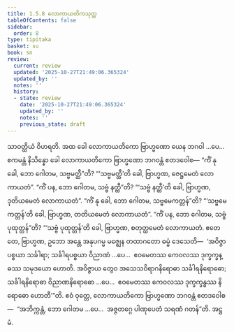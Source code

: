 ```yaml
---
title: 1.5.8 လောကာယတိကသုတ္တ
tableOfContents: false
sidebar:
  order: 8
type: tipitaka
basket: su
book: sn
review:
  current: review
  updated: '2025-10-27T21:49:06.365324'
  updated_by: ''
  notes: ''
  history:
  - state: review
    date: '2025-10-27T21:49:06.365324'
    updated_by: ''
    notes: ''
    previous_state: draft
---
```



<ReviewStatus review={frontmatter.review} showDetails={true} />

<HypothesisAnnotation frontmatter={frontmatter} />

<DynamicBreadcrumb />

<Division number="48" book="sn" e="ch" v="18" p="286">

<Paragraph number="342" book="sn">
သာဝတ္ထိယံ ဝိဟရတိ. အထ ခေါ လောကာယတိကော ဗြာဟ္မဏော ယေန ဘဂဝါ …ပေ…  ဧကမန္တံ နိသိန္နော ခေါ လောကာယတိကော ဗြာဟ္မဏော ဘဂဝန္တံ ဧတဒဝေါစ—
</Paragraph>

<Paragraph number="343" book="sn">
“ကိံ နု ခေါ, ဘော ဂေါတမ, သဗ္ဗမတ္ထီ”တိ? “‘သဗ္ဗမတ္ထီ’တိ ခေါ, ဗြာဟ္မဏ, ဇေဋ္ဌမေတံ လောကာယတံ”.
</Paragraph>

<Paragraph number="344" book="sn">
“ကိံ ပန, ဘော ဂေါတမ, သဗ္ဗံ နတ္ထီ”တိ? “‘သဗ္ဗံ နတ္ထီ’တိ ခေါ, ဗြာဟ္မဏ, ဒုတိယမေတံ လောကာယတံ”.
</Paragraph>

<Paragraph number="345" book="sn">
“ကိံ နု ခေါ, ဘော ဂေါတမ, သဗ္ဗမေကတ္တန်”တိ? “‘သဗ္ဗမေကတ္တန်’တိ ခေါ, ဗြာဟ္မဏ, တတိယမေတံ လောကာယတံ”.
</Paragraph>

<Paragraph number="346" book="sn">
“ကိံ ပန, ဘော ဂေါတမ, သဗ္ဗံ ပုထုတ္တန်”တိ? “‘သဗ္ဗံ ပုထုတ္တန်’တိ ခေါ, ဗြာဟ္မဏ, စတုတ္ထမေတံ လောကာယတံ.
</Paragraph>

<Paragraph number="347" book="sn">
ဧတေ တေ, ဗြာဟ္မဏ, ဥဘော အန္တေ အနုပဂမ္မ မဇ္ဈေန တထာဂတော ဓမ္မံ ဒေသေတိ—  ‘အဝိဇ္ဇာပစ္စယာ သင်္ခါရာ; သင်္ခါရပစ္စယာ ဝိညာဏံ …ပေ…  ဧဝမေတဿ ကေဝလဿ ဒုက္ခက္ခန္ဓဿ သမုဒယော ဟောတိ. အဝိဇ္ဇာယ တွေဝ အသေသဝိရာဂနိရောဓာ သင်္ခါရနိရောဓော; သင်္ခါရနိရောဓာ ဝိညာဏနိရောဓော …ပေ…  ဧဝမေတဿ ကေဝလဿ ဒုက္ခက္ခန္ဓဿ နိရောဓော ဟောတီ’”တိ.
</Paragraph>

<Paragraph number="348" book="sn">
ဧဝံ ဝုတ္တေ, လောကာယတိကော ဗြာဟ္မဏော ဘဂဝန္တံ ဧတဒဝေါစ—  “အဘိက္ကန္တံ, ဘော ဂေါတမ …ပေ…  အဇ္ဇတဂ္ဂေ ပါဏုပေတံ သရဏံ ဂတန်”တိ.

</Paragraph>
</Division>

<Paragraph number="349" type="center" book="sn">
အဋ္ဌမံ.
</Paragraph>